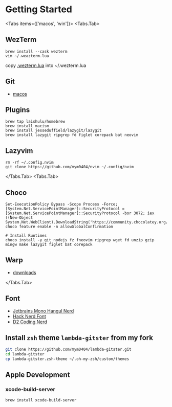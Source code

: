 
# Getting Started

<Tabs items={['macos', 'win']}>
<Tabs.Tab>

## WezTerm

```shell
brew install --cask wezterm
vim ~/.weazterm.lua
```

copy [.wezterm.lua](https://devenv.mjstudio.net/env/wezterm) into ~/.wezterm.lua

## Git

- [macos](https://git-scm.com/downloads/mac)

## Plugins

```shell
brew tap laishulu/homebrew
brew install macism
brew install jesseduffield/lazygit/lazygit
brew install lazygit ripgrep fd figlet corepack bat neovim
```

## Lazyvim

```shell
rm -rf ~/.config.nvim
git clone https://github.com/mym0404/nvim ~/.config/nvim
```

</Tabs.Tab>
<Tabs.Tab>

## Choco

```shell
Set-ExecutionPolicy Bypass -Scope Process -Force; [System.Net.ServicePointManager]::SecurityProtocol = [System.Net.ServicePointManager]::SecurityProtocol -bor 3072; iex ((New-Object System.Net.WebClient).DownloadString('https://community.chocolatey.org/install.ps1'))
choco feature enable -n allowGlobalConfirmation

# Install Runtimes
choco install -y git nodejs fz fneovim ripgrep wget fd unzip gzip mingw make lazygit figlet bat corepack
```

## Warp

- [downloads](https://www.warp.dev/)

</Tabs.Tab>

</Tabs>

## Font

- [Jetbrains Mono Hangul Nerd](https://github.com/Jhyub/JetBrainsMonoHangul/releases/download/20220606/JetBrainsMonoNerdFontsHangul-20220606.zip) 
- [Hack Nerd Font](https://github.com/ryanoasis/nerd-fonts/releases/download/v3.4.0/Hack.zip)
- [D2 Coding Nerd](https://github.com/ryanoasis/nerd-fonts/releases/download/v3.4.0/D2Coding.zip)

## Install `zsh` theme `lambda-gitster` from my fork

```sh
git clone https://github.com/mym0404/lambda-gitster.git
cd lambda-gitster
cp lambda-gitster.zsh-theme ~/.oh-my-zsh/custom/themes
```

## Apple Development

### xcode-build-server

```shell
brew install xcode-build-server
```
